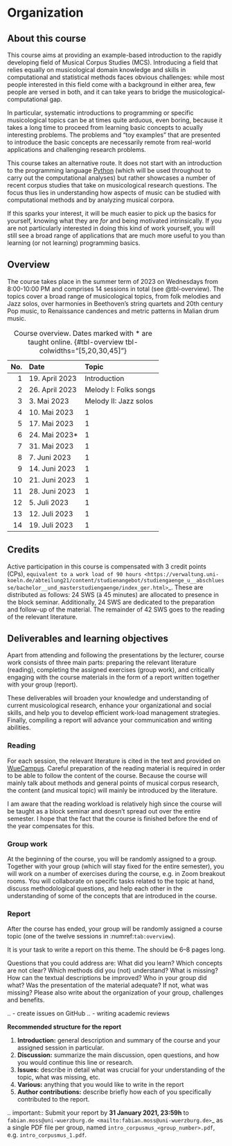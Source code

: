 # Organization 

## About this course

This course aims at providing an example-based introduction to the rapidly developing field of Musical Corpus Studies (MCS).
Introducing a field that relies equally on musicological domain knowledge and skills in computational and statistical methods 
faces obvious challenges: while most people interested in this field come with a background in either area,
few people are versed in both, and it can take years to bridge the musicological-computational gap. 

In particular, systematic introductions to programming or specific musicological topics can be at times quite arduous, even boring,
because it takes a long time to proceed from learning basic concepts to acually interesting problems. 
The problems and "toy examples" that are presented to introduce the basic concepts are necessarily remote from 
real-world applications and challenging research problems. 

This course takes an alternative route. 
It does not start with an introduction to the programming language [Python](http://python.org/)
(which will be used throughout to carry out the computational analyses)
but rather showcases a number of recent corpus studies that take on musicological research questions. 
The focus thus lies in understanding how aspects of music can be studied with computational methods 
and by analyzing musical corpora. 

If this sparks your interest, it will be much easier to pick up the basics for yourself,
knowing what they are *for* and being motivated intrinsically. 
If you are not particularly interested in doing this kind of work yourself, 
you will still see a broad range of applications that are much more useful to you than 
learning (or not learning) programming basics.

## Overview

The course takes place in the summer term of 2023 
on Wednesdays from 8:00-10:00 PM and 
comprises 14 sessions in total (see @tbl-overview). 
The topics cover a broad range of musicological topics, 
from folk melodies and Jazz solos, over harmonies in Beethoven's string 
quartets and 20th century Pop music, to Renaissance candences 
and metric patterns in Malian drum music.

| No. | Date           | Topic                 |
|----:|:---------------|:----------------------|
| 1   | 19. April 2023 | Introduction          | 
| 2   | 26. April 2023 | Melody I: Folks songs | 
| 3   | 3. Mai 2023    | Melody II: Jazz solos | 
| 4   | 10. Mai 2023   |     1 | 
| 5   | 17. Mai 2023   |     1 | 
| 6   | 24. Mai 2023*  |     1 | 
| 7   | 31. Mai 2023   |     1 | 
| 8   | 7. Juni 2023   |     1 | 
| 9   | 14. Juni 2023  |     1 | 
| 10  | 21. Juni 2023  |     1 | 
| 11  | 28. Juni 2023  |     1 | 
| 12  | 5. Juli 2023   |     1 | 
| 13  | 12. Juli 2023  |     1 |
| 14  | 19. Juli 2023  |     1 |

: Course overview. Dates marked with * are taught online. {#tbl-overview tbl-colwidths="[5,20,30,45]"}

<!-- .. 10 15 15 60 

.. |br| raw:: html

    <br>

.. list-table:: Course overview.
   :header-rows: 1
   :widths: auto
   :name: tab:overview

   * - No.
     - Date
     - Time
     - Topics
   * - 1
     - Fr., 13.11.2020 
     - 16:00-17:20 Uhr
     - Introduction / Background
   * - 2
     - 
     - 17:40-19:00 Uhr
     - Melody I: Folk song melodies, notes, form
   * - 3
     - Sa., 14.11.2020 
     - 09:00-10:20 Uhr
     - Melody II: The melodic arc, intervals
   * - 4
     -
     - 10:40-12:00 Uhr
     - Melody III: Jazz solos
   * - 
     - 
     - 12:00-13:00 Uhr
     - *Lunch Break*
   * - 5
     - 
     - 13:00-14:20 Uhr
     - Group work
   * - 6 
     - 
     - 14:40-16:00 Uhr
     - Beethoven's string quartets
   * - 7 
     - Fr., 11.12.2020 
     - 16:00-17:20 Uhr
     - Cadences in Renaissance polyphony (guest: `Richard Freedman <https://www.haverford.edu/users/rfreedma>`_)
   * - 8
     - 
     - 17:40-19:00 Uhr
     - 
   * - 9 
     - Sa., 12.12.2020 
     - 09:00-10:20 Uhr
     - Rhythm & Meter: Malian percussion music
   * - 10
     - 
     - 10:40-12:00 Uhr
     - Timbre: Electronic Music 1950-1990
   * - 
     - 
     - 12:00-13:00 Uhr
     - *Lunch Break*
   * - 11 
     - 
     - 13:00-14:20 Uhr
     - Group work
   * - 12 
     - 
     - 14:40-16:00 Uhr
     - Recapitulation and conclusion -->

## Credits

Active participation in this course is compensated with 3 credit points (CPs), 
`equivalent to a work load of 90 hours <https://verwaltung.uni-koeln.de/abteilung21/content/studienangebot/studiengaenge_u__abschluesse/bachelor__und_masterstudiengaenge/index_ger.html>`_.
These are distributed as follows: 24 SWS (à 45 minutes) are allocated to presence in the block seminar.
Additionally, 24 SWS are dedicated to the preparation and follow-up of the material. 
The remainder of 42 SWS goes to the reading of the relevant literature.
  
## Deliverables and learning objectives 

Apart from attending and following the presentations by the lecturer, 
course work consists of three main parts: preparing the relevant literature (reading), 
completing the assigned exercises (group work), and critically engaging with the course materials
in the form of a report written together with your group (report).

These deliverables will broaden your knowledge and understanding of current musicological research, 
enhance your organizational and social skills, and help you to develop efficient work-load management strategies.
Finally, compiling a report will advance your communication and writing abilities.

### Reading

For each session, the relevant literature is cited in the text and provided on 
[WueCampus](https://www.example.com). 
Careful preparation of the reading material is required in order to be able to follow the content of the course.
Because the course will mainly talk about methods and general points of musical corpus research,
the content (and musical topic) will mainly be introduced by the literature. 

I am aware that the reading workload is relatively high since the course will be taught as a block seminar
and doesn't spread out over the entire semester. I hope that the fact that the course is finished before the 
end of the year compensates for this.

### Group work

At the beginning of the course, you will be randomly assigned to a group. 
Together with your group (which will stay fixed for the entire semester), 
you will work on a number of exercises during the course, e.g. in Zoom breakout rooms. 
You will collaborate on specific tasks related to the topic at hand, discuss methodological questions, 
and help each other in the understanding of some of the concepts that are introduced in the course.

### Report

After the course has ended, your group will be randomly assigned a course topic (one of the twelve sessions in :numref:`tab:overview`). 

It is your task to write a report on this theme. The should be 6--8 pages long.

Questions that you could address are: 
What did you learn? Which concepts are not clear? Which methods did you (not) understand? 
What is missing? How can the textual descriptions be improved? Who in your group did what? 
Was the presentation of the material adequate? If not, what was missing? 
Please also write about the organization of your group, challenges and benefits. 

.. - create issues on GitHub
.. - writing academic reviews

**Recommended structure for the report**

#. **Introduction:** general description and summary of the course and your assigned session in particular. 
#. **Discussion:** summarize the main discussion, open questions, and how you would continue this line or research.
#. **Issues:** describe in detail what was crucial for your understanding of the topic, what was missing, etc.
#. **Various:** anything that you would like to write in the report 
#. **Author contributions:** describe briefly how each of you specifically contributed to the report.

.. important::
   Submit your report by **31 January 2021, 23:59h** to `fabian.moss@uni-wuerzburg.de <mailto:fabian.moss@uni-wuerzburg.de>`_ 
   as a single PDF file per group, named `intro_corpusmus_<group_number>.pdf`, e.g. `intro_corpusmus_1.pdf`. 